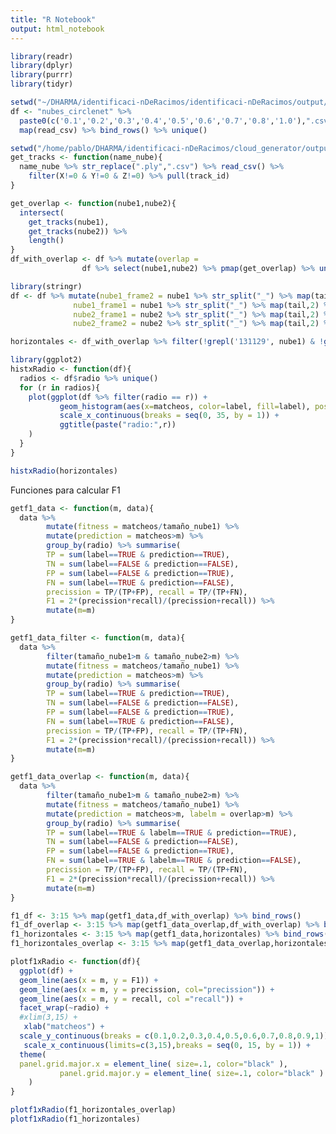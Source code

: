 ```yaml
---
title: "R Notebook"
output: html_notebook
---
```



```r
library(readr)
library(dplyr)
library(purrr)
library(tidyr)
```

```r
setwd("~/DHARMA/identificaci-nDeRacimos/identificaci-nDeRacimos/output/salidasICP/nubes_circlenet2")
df <- "nubes_circlenet" %>%
  paste0(c('0.1','0.2','0.3','0.4','0.5','0.6','0.7','0.8','1.0'),".csv") %>% 
  map(read_csv) %>% bind_rows() %>% unique() 
```

```r
setwd("/home/pablo/DHARMA/identificaci-nDeRacimos/cloud_generator/output/circlenet_clouds_pares_de_frames")
get_tracks <- function(name_nube){
  name_nube %>% str_replace(".ply",".csv") %>% read_csv() %>% 
    filter(X!=0 & Y!=0 & Z!=0) %>% pull(track_id) 
}

get_overlap <- function(nube1,nube2){
  intersect(
    get_tracks(nube1),
    get_tracks(nube2)) %>% 
    length()
}
df_with_overlap <- df %>% mutate(overlap = 
                df %>% select(nube1,nube2) %>% pmap(get_overlap) %>% unlist())
```



```r
library(stringr)
df <- df %>% mutate(nube1_frame2 = nube1 %>% str_split("_") %>% map(tail,2) %>% map(tail,1) %>% str_replace(".ply",""),
              nube1_frame1 = nube1 %>% str_split("_") %>% map(tail,2) %>% map(head,1) %>% unlist(),
              nube2_frame1 = nube2 %>% str_split("_") %>% map(tail,2) %>% map(head,1) %>% unlist(),
              nube2_frame2 = nube2 %>% str_split("_") %>% map(tail,2) %>% map(tail,1) %>% str_replace(".ply",""))
```

```r
horizontales <- df_with_overlap %>% filter(!grepl('131129', nube1) & !grepl('131129', nube2))
```


```r
library(ggplot2)
histxRadio <- function(df){
  radios <- df$radio %>% unique()
  for (r in radios){
    plot(ggplot(df %>% filter(radio == r)) +
           geom_histogram(aes(x=matcheos, color=label, fill=label), position="stack") +
           scale_x_continuous(breaks = seq(0, 35, by = 1)) +
           ggtitle(paste("radio:",r))
    )
  }
}
```

```r
histxRadio(horizontales)
```



Funciones para calcular F1
```r
getf1_data <- function(m, data){
  data %>% 
        mutate(fitness = matcheos/tamaño_nube1) %>% 
        mutate(prediction = matcheos>m) %>%
        group_by(radio) %>% summarise(
        TP = sum(label==TRUE & prediction==TRUE),
        TN = sum(label==FALSE & prediction==FALSE),
        FP = sum(label==FALSE & prediction==TRUE),
        FN = sum(label==TRUE & prediction==FALSE),
        precission = TP/(TP+FP), recall = TP/(TP+FN),
        F1 = 2*(precission*recall)/(precission+recall)) %>% 
        mutate(m=m) 
} 

getf1_data_filter <- function(m, data){
  data %>%
        filter(tamaño_nube1>m & tamaño_nube2>m) %>% 
        mutate(fitness = matcheos/tamaño_nube1) %>% 
        mutate(prediction = matcheos>m) %>%
        group_by(radio) %>% summarise(
        TP = sum(label==TRUE & prediction==TRUE),
        TN = sum(label==FALSE & prediction==FALSE),
        FP = sum(label==FALSE & prediction==TRUE),
        FN = sum(label==TRUE & prediction==FALSE),
        precission = TP/(TP+FP), recall = TP/(TP+FN),
        F1 = 2*(precission*recall)/(precission+recall)) %>% 
        mutate(m=m) 
} 

getf1_data_overlap <- function(m, data){
  data %>%
        filter(tamaño_nube1>m & tamaño_nube2>m) %>% 
        mutate(fitness = matcheos/tamaño_nube1) %>% 
        mutate(prediction = matcheos>m, labelm = overlap>m) %>%
        group_by(radio) %>% summarise(
        TP = sum(label==TRUE & labelm==TRUE & prediction==TRUE),
        TN = sum(label==FALSE & prediction==FALSE),
        FP = sum(label==FALSE & prediction==TRUE),
        FN = sum(label==TRUE & labelm==TRUE & prediction==FALSE),
        precission = TP/(TP+FP), recall = TP/(TP+FN),
        F1 = 2*(precission*recall)/(precission+recall)) %>% 
        mutate(m=m) 
} 

```


```r
f1_df <- 3:15 %>% map(getf1_data,df_with_overlap) %>% bind_rows()
f1_df_overlap <- 3:15 %>% map(getf1_data_overlap,df_with_overlap) %>% bind_rows()
f1_horizontales <- 3:15 %>% map(getf1_data,horizontales) %>% bind_rows()
f1_horizontales_overlap <- 3:15 %>% map(getf1_data_overlap,horizontales) %>% bind_rows()
```

```r
plotf1xRadio <- function(df){
  ggplot(df) + 
  geom_line(aes(x = m, y = F1)) +
  geom_line(aes(x = m, y = precission, col="precission")) +
  geom_line(aes(x = m, y = recall, col ="recall")) +
  facet_wrap(~radio) +
  #xlim(3,15) +
   xlab("matcheos") +
  scale_y_continuous(breaks = c(0.1,0.2,0.3,0.4,0.5,0.6,0.7,0.8,0.9,1)) +
   scale_x_continuous(limits=c(3,15),breaks = seq(0, 15, by = 1)) +
  theme(
  panel.grid.major.x = element_line( size=.1, color="black" ),
           panel.grid.major.y = element_line( size=.1, color="black" )
    )
}

```

```r
plotf1xRadio(f1_horizontales_overlap)
plotf1xRadio(f1_horizontales)
```

